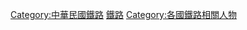 [[Category:中華民國鐵路|Category:中華民國鐵路]]
[[Category:中华民国交通人物|鐵路]]
[[Category:各國鐵路相關人物|Category:各國鐵路相關人物]]